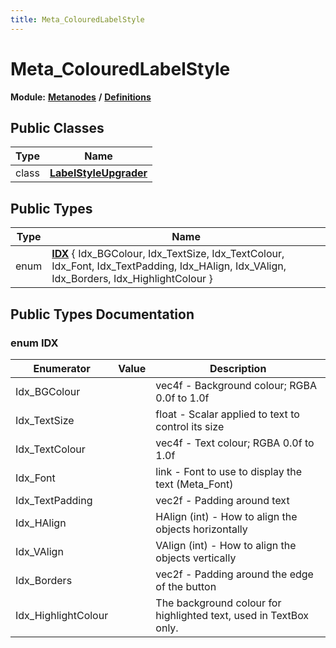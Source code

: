 ```yaml
---
title: Meta_ColouredLabelStyle
---
```


# Meta_ColouredLabelStyle

**Module:** **[Metanodes](../../modules/metanodes/index.mdx)** **/** **[Definitions](../../modules/metanodes/definitions.mdx)**

## Public Classes

| Type           | Name           |
| -------------- | -------------- |
| class | **[LabelStyleUpgrader](../metanodes/meta-coloured-label-style-label-style-upgrader.mdx)**  |

## Public Types

| Type           | Name           |
| -------------- | -------------- |
| enum| **[IDX](#enum-idx)** \{ Idx_BGColour, Idx_TextSize, Idx_TextColour, Idx_Font, Idx_TextPadding, Idx_HAlign, Idx_VAlign, Idx_Borders, Idx_HighlightColour \} |

## Public Types Documentation

### enum IDX

| Enumerator | Value | Description |
| ---------- | ----- | ----------- |
| Idx_BGColour | | vec4f - Background colour; RGBA 0.0f to 1.0f   |
| Idx_TextSize | | float - Scalar applied to text to control its size   |
| Idx_TextColour | | vec4f - Text colour; RGBA 0.0f to 1.0f   |
| Idx_Font | | link - Font to use to display the text (Meta_Font)   |
| Idx_TextPadding | | vec2f - Padding around text   |
| Idx_HAlign | | HAlign (int) - How to align the objects horizontally   |
| Idx_VAlign | | VAlign (int) - How to align the objects vertically   |
| Idx_Borders | | vec2f - Padding around the edge of the button   |
| Idx_HighlightColour | | The background colour for highlighted text, used in TextBox only.   |
